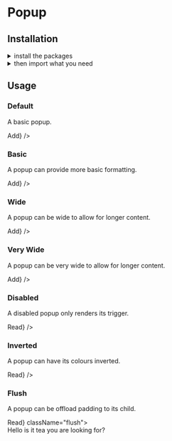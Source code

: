 
<Meta title="Components|Popup (SUI)" />

<Anchor storyId="components-popup-sui--default-story" />

<SemanticLink docPath="/modules/popup/" />

# Popup

## Installation

<details><summary className="outline-0">install the packages</summary>

Install from <a href={INSTALLATION_PAGE}>the React bundle</a> or as a single package:

```bash
npm install @orbit-ui/css-normalize @orbit-ui/tachyons @orbit-ui/semantic-ui-theme semantic-ui-react
```
</details>

<details><summary className="outline-0">then import what you need</summary>

```javascript
    import { Popup } from "semantic-ui-react";
```
</details>

## Usage

### Default

A basic popup.

<Preview>
    <Story name="default">
        <Popup content="Adds users to your feed" trigger={<Button>Add</Button>} />
    </Story>
</Preview>

### Basic

A popup can provide more basic formatting.

<Preview>
    <Story name="basic">
        <Popup basic content="Adds users to your feed" trigger={<Button>Add</Button>} />
    </Story>
</Preview>

### Wide

A popup can be wide to allow for longer content.

<Preview>
    <Story name="wide">
        <Popup wide content="This is a wide pop-up which allows for lots of content with additional space. You can fit a lot of words here and the paragraphs will be pretty wide." trigger={<Button>Add</Button>} />
    </Story>
</Preview>

### Very Wide

A popup can be very wide to allow for longer content.

<Preview>
    <Story name="very wide">
        <Popup wide="very" content="This is a wide pop-up which allows for lots of content with additional space. You can fit a lot of words here and the paragraphs will be pretty wide." trigger={<Button>Add</Button>} />
    </Story>
</Preview>

### Disabled

A disabled popup only renders its trigger.

<Preview>
    <Story name="disabled">
        <Popup disabled content="Once upon a midnight dreary, while I pondered, weak and weary, Over many a quaint and curious volume of forgotten lore—" trigger={<Button>Read</Button>} />
    </Story>
</Preview>

### Inverted

A popup can have its colours inverted.

<Preview>
    <Story name="inverted">
        <Popup inverted content="Once upon a midnight dreary, while I pondered, weak and weary, Over many a quaint and curious volume of forgotten lore—" trigger={<Button>Read</Button>} />
    </Story>
</Preview>

### Flush

A popup can be offload padding to its child.

<Preview>
    <Story name="flush">
        <Popup trigger={<Button>Read</Button>} className="flush">
            <Popup.Content className="pa10">
                <div>Hello is it tea you are looking for?</div>
            </Popup.Content>
        </Popup>
    </Story>
</Preview>

